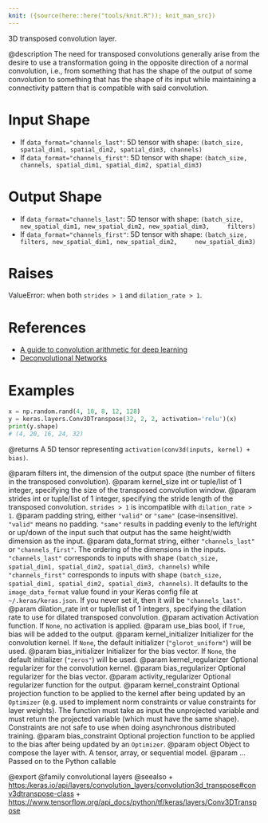 ```yaml
---
knit: ({source(here::here("tools/knit.R")); knit_man_src})
---
```

3D transposed convolution layer.

@description
The need for transposed convolutions generally arise from the desire to use
a transformation going in the opposite direction of a normal convolution,
i.e., from something that has the shape of the output of some convolution
to something that has the shape of its input while maintaining a
connectivity pattern that is compatible with said convolution.

# Input Shape
- If `data_format="channels_last"`:
    5D tensor with shape:
    `(batch_size, spatial_dim1, spatial_dim2, spatial_dim3, channels)`
- If `data_format="channels_first"`:
    5D tensor with shape:
    `(batch_size, channels, spatial_dim1, spatial_dim2, spatial_dim3)`

# Output Shape
- If `data_format="channels_last"`:
    5D tensor with shape:
    `(batch_size, new_spatial_dim1, new_spatial_dim2, new_spatial_dim3,
    filters)`
- If `data_format="channels_first"`:
    5D tensor with shape:
    `(batch_size, filters, new_spatial_dim1, new_spatial_dim2,
    new_spatial_dim3)`

# Raises
ValueError: when both `strides > 1` and `dilation_rate > 1`.

# References
- [A guide to convolution arithmetic for deep learning](
    https://arxiv.org/abs/1603.07285v1)
- [Deconvolutional Networks](
    https://www.matthewzeiler.com/mattzeiler/deconvolutionalnetworks.pdf)

# Examples
```python
x = np.random.rand(4, 10, 8, 12, 128)
y = keras.layers.Conv3DTranspose(32, 2, 2, activation='relu')(x)
print(y.shape)
# (4, 20, 16, 24, 32)
```

@returns
A 5D tensor representing `activation(conv3d(inputs, kernel) + bias)`.

@param filters int, the dimension of the output space (the number of filters
    in the transposed convolution).
@param kernel_size int or tuple/list of 1 integer, specifying the size of the
    transposed convolution window.
@param strides int or tuple/list of 1 integer, specifying the stride length
    of the transposed convolution. `strides > 1` is incompatible with
    `dilation_rate > 1`.
@param padding string, either `"valid"` or `"same"` (case-insensitive).
    `"valid"` means no padding. `"same"` results in padding evenly to
    the left/right or up/down of the input such that output has the same
    height/width dimension as the input.
@param data_format string, either `"channels_last"` or `"channels_first"`.
    The ordering of the dimensions in the inputs. `"channels_last"`
    corresponds to inputs with shape
    `(batch_size, spatial_dim1, spatial_dim2, spatial_dim3, channels)`
    while `"channels_first"` corresponds to inputs with shape
    `(batch_size, spatial_dim1, spatial_dim2, spatial_dim3, channels)`.
    It defaults to the `image_data_format` value found in your Keras
    config file at `~/.keras/keras.json`. If you never set it, then it
    will be `"channels_last"`.
@param dilation_rate int or tuple/list of 1 integers, specifying the dilation
    rate to use for dilated transposed convolution.
@param activation Activation function. If `None`, no activation is applied.
@param use_bias bool, if `True`, bias will be added to the output.
@param kernel_initializer Initializer for the convolution kernel. If `None`,
    the default initializer (`"glorot_uniform"`) will be used.
@param bias_initializer Initializer for the bias vector. If `None`, the
    default initializer (`"zeros"`) will be used.
@param kernel_regularizer Optional regularizer for the convolution kernel.
@param bias_regularizer Optional regularizer for the bias vector.
@param activity_regularizer Optional regularizer function for the output.
@param kernel_constraint Optional projection function to be applied to the
    kernel after being updated by an `Optimizer` (e.g. used to implement
    norm constraints or value constraints for layer weights). The
    function must take as input the unprojected variable and must return
    the projected variable (which must have the same shape). Constraints
    are not safe to use when doing asynchronous distributed training.
@param bias_constraint Optional projection function to be applied to the
    bias after being updated by an `Optimizer`.
@param object Object to compose the layer with. A tensor, array, or sequential model.
@param ... Passed on to the Python callable

@export
@family convolutional layers
@seealso
+ <https:/keras.io/api/layers/convolution_layers/convolution3d_transpose#conv3dtranspose-class>
+ <https://www.tensorflow.org/api_docs/python/tf/keras/layers/Conv3DTranspose>
